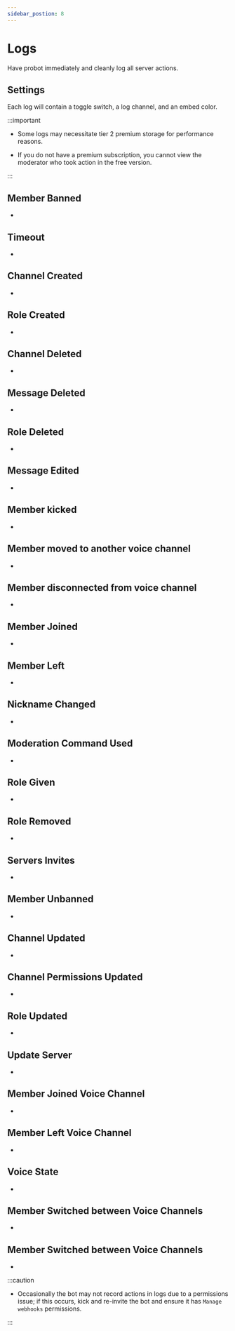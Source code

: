 ```yaml
---
sidebar_postion: 8
---
```


# Logs

Have probot immediately and cleanly log all server actions.

## Settings 

Each log will contain a toggle switch, a log channel, and an embed color.

:::important 

- Some logs may necessitate tier 2 premium storage for performance reasons.

- If you do not have a premium subscription, you cannot view the moderator who took action in the free version.

:::

## Member Banned

-

## Timeout

-

## Channel Created

- 

## Role Created

- 

## Channel Deleted

-

## Message Deleted

-

## Role Deleted

-

## Message Edited

-

## Member kicked

- 

## Member moved to another voice channel

- 

## Member disconnected from voice channel 

-

## Member Joined

-

## Member Left

-

## Nickname Changed

-

## Moderation Command Used

-

## Role Given

- 

## Role Removed

-

## Servers Invites

-

## Member Unbanned

-

## Channel Updated

-

## Channel Permissions Updated

-

## Role Updated

-

## Update Server

-

## Member Joined Voice Channel

-

## Member Left Voice Channel

-

## Voice State

-

## Member Switched between Voice Channels

- 

## Member Switched between Voice Channels

- 


:::caution

- Occasionally the bot may not record actions in logs due to a permissions issue; if this occurs, kick and re-invite the bot and ensure it has `Manage webhooks` permissions.

:::
